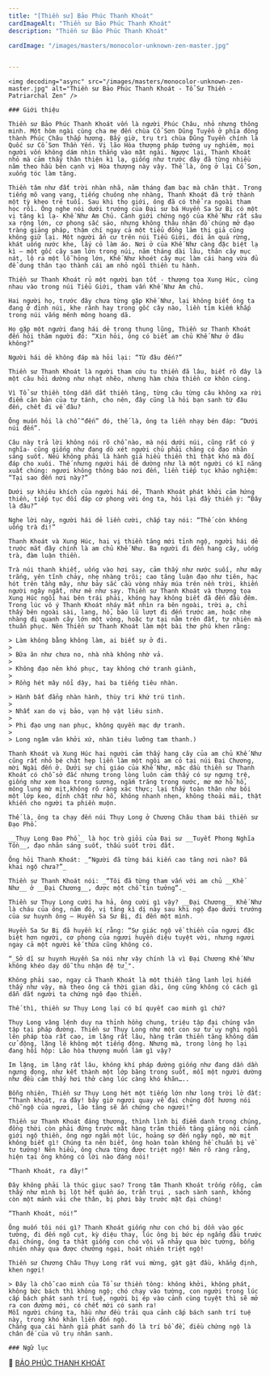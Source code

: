 ```yaml
---
title: "[Thiền sư] Bảo Phúc Thanh Khoát"
cardImageAlt: "Thiền sư Bảo Phúc Thanh Khoát"
description: "Thiền sư Bảo Phúc Thanh Khoát"

cardImage: "/images/masters/monocolor-unknown-zen-master.jpg"


---
```


<div className="grid xl:grid-cols-8 lg:grid-cols-8 md:grid-cols-2 sm:grid-cols-2 xs:grid-cols-1 gap-8 bg-body dark:bg-darkmode-body">

  <div className="lg:col-span-3 md:col-span-1">

    <img decoding="async" src="/images/masters/monocolor-unknown-zen-master.jpg" alt="Thiền sư Bảo Phúc Thanh Khoát - Tổ Sư Thiền - Patriarchal Zen" />

    ### Giới thiệu

    Thiền sư Bảo Phúc Thanh Khoát vốn là người Phúc Châu, nhỏ nhưng thông minh. Một hôm ngài cùng cha mẹ đến chùa Cổ Sơn Dũng Tuyền ở phía đông thành Phúc Châu thắp hương. Bấy giờ, trụ trì chùa Dũng Tuyền chính là Quốc sư Cổ Sơn Thần Yến. Vị lão Hòa thượng pháp tướng uy nghiêm, mọi người vốn không dám nhìn thẳng vào mặt ngài. Ngược lại, Thanh Khoát nhỏ mà cảm thấy thân thiện kì lạ, giống như trước đây đã từng nhiều năm theo hầu bên cạnh vị Hòa thượng này vậy. Thế là, ông ở lại Cổ Sơn, xuống tóc làm tăng.

    Thiền tâm như đất trời nhàn nhã, năm tháng đạm bạc mà chân thật. Trong tiếng mõ vang vang, tiếng chuông nhẹ nhàng, Thanh Khoát đã trở thành một tỳ kheo trẻ tuổi. Sau khi thọ giới, ông đã có thể ra ngoài tham học rồi. Ông nghe nói dưới trướng của Đại sư bá Huyền Sa Sư Bị có một vị tăng kì lạ- Khế Như Am Chủ. Cảnh giới chứng ngộ của Khế Như rất sâu xa rộng lớn, cơ phong sắc sảo, nhưng không thâu nhận đồ chúng mở đạo tràng giảng pháp, thậm chí ngay cả một tiểu đồng làm thị giả cũng không giữ lại. Một người ẩn cư trên núi Tiểu Giới, đói ăn quả rừng, khát uống nước khe, lấy cỏ làm áo. Nơi ở của Khế Như càng đặc biệt lạ kì – một gốc cây sam lớn trong núi, năm tháng dài lâu, thân cây mục nát, lộ ra một lỗ hỏng lớn, Khế Như khoét cây mục làm cái hang vừa đủ để dung thân tạo thành cái am nhỏ ngồi thiền tu hành.

    Thiền sư Thanh Khoát rủ một người bạn tốt - thượng tọa Xung Húc, cùng nhau vào trong núi Tiểu Giới, tham vấn Khế Như Am chủ.

    Hai người họ, trước đây chưa từng gặp Khế Như, lại không biết ông ta đang ở đỉnh núi, khe rãnh hay trong gốc cây nào, liền tìm kiếm khắp trong núi vắng mênh mông hoang dã.

    Họ gặp một người đang hái dẻ trong thung lũng, Thiền sư Thanh Khoát đến hỏi thăm người đó: “Xin hỏi, ông có biết am chủ Khế Như ở đâu không?”

    Người hái dẻ không đáp mà hỏi lại: “Từ đâu đến?”

    Thiền sư Thanh Khoát là người tham cứu tu thiền đã lâu, biết rõ đây là một câu hỏi dường như nhạt nhẽo, nhưng hàm chứa thiền cơ khôn cùng.

    Vì Tổ sư thiền tông dẫn dắt thiền tăng, từng câu từng câu không xa rời điểm căn bản của tự tánh, cho nên, đây cũng là hỏi bạn sanh từ đâu đến, chết đi về đâu?

    Ông muốn hỏi là chỗ “đến” đó, thế là, ông ta liền nhạy bén đáp: “Dưới núi đến”.

    Câu này trả lời không nói rõ chỗ nào, mà nói dưới núi, cũng rất có ý nghĩa- cũng giống như đang dò xét người chủ phải chăng có đạo nhãn sáng suốt. Nếu không phải là hành giả hiểu thiền thì thật khó mà đối đáp cho xuôi. Thế nhưng người hái dẻ dường như là một người có kĩ năng xuất chúng: ngươi không thông báo nơi đến, liền tiếp tục khảo nghiệm: “Tại sao đến nơi này?”

    Dưới sự khiêu khích của người hái dẻ, Thanh Khoát phát khởi cảm hứng thiền, tiếp tục đối đáp cơ phong với ông ta, hỏi lại đầy thiền ý: “Đây là đâu?”

    Nghe lời này, người hái dẻ liền cười, chắp tay nói: “Thế còn không uống trà đi!”

    Thanh Khoát và Xung Húc, hai vị thiền tăng mới tỉnh ngộ, người hái dẻ trước mắt đây chính là am chủ Khế Như. Ba người đi đến hang cây, uống trà, đàm luận thiền.

    Trà núi thanh khiết, uống vào hơi say, cảm thấy như nước suối, như mây trắng, yên tĩnh chảy, nhẹ nhàng trôi; cao tăng luận đạo như tiên, hạc hót trên tầng mây, như bảy sắc cầu vòng nhảy múa trên nền trời, khiến người ngây ngất, như mê như say. Thiền sư Thanh Khoát và thượng tọa Xung Húc ngồi hai bên trái phải, không hay không biết đã đến đầu đêm. Trong lúc vô ý Thanh Khoát nháy mắt nhìn ra bên ngoài, trời ạ, chỉ thấy bên ngoài sài, lang, hổ, báo lũ lượt đi đến trước am, hoặc nhẹ nhàng đi quanh cây lớn một vòng, hoặc tự tại nằm trên đất, tự nhiên mà thuần phục. Nên Thiền sư Thanh Khoát làm một bài thơ phú khen rằng:

    > Làm không bằng không làm, ai biết sự ở đi.
    >
    > Bữa ăn như chưa no, nhà nhà không nhờ vả.
    >
    > Không đạo nên khó phục, tay không chớ tranh giành,
    >
    > Rồng hét mây nổi dậy, hai ba tiếng tiêu nhàn.

    > Hành bất đẳng nhàn hành, thùy tri khứ trú tình.
    >
    > Nhất xan do vị bảo, vạn hộ vật liêu sinh.
    >
    > Phi đạo ưng nan phục, không quyền mạc dự tranh.
    >
    > Long ngâm vân khởi xứ, nhàn tiêu lưỡng tam thanh.)

    Thanh Khoát và Xung Húc hai người cảm thấy hang cây của am chủ Khế Như cũng rất nhỏ bé chật hẹp liền làm một ngôi am cỏ tại núi Đại Chương, mời Ngài đến ở. Dưới sự chỉ giáo của Khế Như, mặc dầu thiền sư Thanh Khoát có chỗ sở đắc nhưng trong lòng luôn cảm thấy có sự ngưng trệ, giống như xem hoa trong sương, ngắm trăng trong nước, mơ mơ hồ hồ, mông lung mờ mịt,không rõ ràng xác thực; lại thấy toàn thân như bôi một lớp keo, dính chặt như hồ, không nhanh nhẹn, không thoải mái, thật khiến cho người ta phiền muộn.

    Thế là, ông ta chạy đến núi Thụy Long ở Chương Châu tham bái thiền sư Đạo Phổ.

    __Thụy Long Đạo Phổ__ là học trò giỏi của Đại sư __Tuyết Phong Nghĩa Tồn__, đạo nhãn sáng suốt, thấu suốt trời đất.

    Ông hỏi Thanh Khoát: _“Người đã từng bái kiến cao tăng nơi nào? Đã khai ngộ chưa?”_

    Thiền sư Thanh Khoát nói: _“Tôi đã từng tham vấn với am chủ __Khế Như__ ở __Đại Chương__, được một chỗ tin tưởng”._

    Thiền sư Thụy Long cười ha hả, ông cười gì vậy? __Đại Chương__ Khế Như là cháu của ông, năm đó, vị tăng kì dị này sau khi ngộ đạo dưới trướng của sư huynh ông – Huyền Sa Sư Bị, đi đến một mình.

    Huyền Sa Sư Bị đã huyền kí rằng: “Sự giác ngộ về thiền của ngươi đặc biệt hơn người, cơ phong của ngươi huyền diệu tuyệt vời, nhưng ngươi ngay cả một người kế thừa cũng không có.

    “_Sở dĩ sư huynh Huyền Sa nói như vậy chính là vì Đại Chương Khế Như không khéo dạy dỗ thu nhận đệ tử_".

    Không phải sao, ngay cả Thanh Khoát là một thiền tăng lanh lợi hiếm thấy như vậy, mà theo ông cả thời gian dài, ông cũng không có cách gì dẫn dắt người ta chứng ngô đạo thiền.

    Thế thì, thiền sư Thụy Long lại có bí quyết cao minh gì chứ?

    Thụy Long vâng lệnh duy na thỉnh hồng chung, triệu tập đại chúng vân tập tại pháp đường. Thiền sư Thụy Long như một con sư tử uy nghi ngồi lên pháp tòa rất cao, im lặng rất lâu, hàng trăm thiền tăng không dám cử động, lặng lẽ không một tiếng động. Nhưng mà, trong lòng họ lại đang hồi hộp: Lão hòa thượng muốn làm gì vậy?

    Im lặng, im lặng rất lâu, không khí pháp đường giống như đang dần dần ngưng đọng, như kết thành một lớp băng trong suốt, mỗi một người dường như đều cảm thấy hơi thở càng lúc càng khó khăn…..

    Bỗng nhiên, Thiền sư Thụy Long hét một tiếng lớn như long trời lở đất: “Thanh khoát, ra đây! bây giờ ngươi quay về đại chúng đốt hương nói chỗ ngộ của ngươi, lão tăng sẽ ấn chứng cho ngươi!”

    Thiền sư Thanh Khoát đáng thương, thình lình bị điểm danh trong chúng, đồng thời còn phải đứng trước mặt hàng trăm thiền tăng giảng nói cảnh giới ngộ thiền, ông ngơ ngẩn một lúc, hoảng sợ đến ngây ngô, mờ mịt không biết gì! Chúng ta nên biết, ông hoàn toàn không hề chuẩn bị về tư tưởng! Nên hiểu, ông chưa từng được triệt ngộ! Nên rõ ràng rằng, hiện tại ông không có lời nào đáng nói!

    “Thanh Khoát, ra đây!”

    Đây không phải là thúc giục sao? Trong tâm Thanh Khoát trống rỗng, cảm thấy như mình bị lột hết quần áo, trần trụi , sạch sành sanh, không còn một mảnh vải che thân, bị phơi bày trước mặt đại chúng!

    “Thanh Khoát, nói!”

    Ông muốn tôi nói gì? Thanh Khoát giống như con chó bị dồn vào góc tường, đi đến ngõ cụt, kỳ diệu thay, lúc ông bị bức ép ngẩng đầu trước đại chúng, ông ta thật giống con chó vội vã nhảy qua bức tường, bỗng nhiên nhảy qua được chướng ngại, hoát nhiên triệt ngộ!

    Thiền sư Chương Châu Thụy Long rất vui mừng, gật gật đầu, khẳng định, khen ngợi!

    > Đây là chỗ cao minh của Tổ sư thiền tông: không khởi, không phát, không bức bách thì không ngộ; chó chạy vào tường, con người trong lúc cấp bách phát sanh trí tuệ, người bị ép vào cảnh cùng tuyệt thì sẽ mở ra con đường mới, có chết mới có sanh ra!
    Mỗi người chúng ta, hầu như đều trải qua cảnh cấp bách sanh trí tuệ này, trong khó khăn liền đốn ngộ.
    Chẳng qua cái hành giả phát sanh đó là trí bồ đề, điều chứng ngộ là chân đế của vũ trụ nhân sanh.

</div>

<div className="lg:col-span-5 md:col-span-1">

    ### Ngữ lục

  <Notice type="warning" title="cảnh ngữ">

  </Notice>

  <Notice type="tip" title="tác phẩm">

  </Notice>

  <Notice type="info" title="thông tin khác">
    🧷 <a href="https://nigioikhatsi.net/thien/giac-la-nguoi-than.html" target="_blank">BẢO PHÚC THANH KHOÁT</a>
  </Notice>

</div>

</div>
